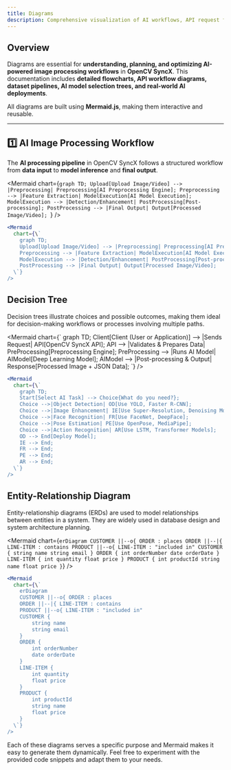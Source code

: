 ```yaml
---
title: Diagrams
description: Comprehensive visualization of AI workflows, API request flows, system architecture, and model training in OpenCV SyncX.
---
```


## Overview

Diagrams are essential for **understanding, planning, and optimizing AI-powered image processing workflows** in **OpenCV SyncX**. This documentation includes **detailed flowcharts, API workflow diagrams, dataset pipelines, AI model selection trees, and real-world AI deployments**.

All diagrams are built using **Mermaid.js**, making them interactive and reusable.

---

## **1️⃣ AI Image Processing Workflow**

The **AI processing pipeline** in OpenCV SyncX follows a structured workflow from **data input** to **model inference** and **final output**.

<Mermaid
  chart={`graph TD;
    Upload[Upload Image/Video] --> |Preprocessing| Preprocessing[AI Preprocessing Engine];
    Preprocessing --> |Feature Extraction| ModelExecution[AI Model Execution];
    ModelExecution --> |Detection/Enhancement| PostProcessing[Post-processing];
    PostProcessing --> |Final Output| Output[Processed Image/Video];
  `}
/>

```jsx
<Mermaid
  chart={\`
    graph TD;
    Upload[Upload Image/Video] --> |Preprocessing| Preprocessing[AI Preprocessing Engine];
    Preprocessing --> |Feature Extraction| ModelExecution[AI Model Execution];
    ModelExecution --> |Detection/Enhancement| PostProcessing[Post-processing];
    PostProcessing --> |Final Output| Output[Processed Image/Video];
  \`}
/>
```

## Decision Tree

Decision trees illustrate choices and possible outcomes, making them ideal for decision-making workflows or processes involving multiple paths.

<Mermaid
  chart={\`
    graph TD;
    Client[Client (User or Application)] --> |Sends Request| API[OpenCV SyncX API];
    API --> |Validates & Prepares Data| PreProcessing[Preprocessing Engine];
    PreProcessing --> |Runs AI Model| AIModel[Deep Learning Model];
    AIModel --> |Post-processing & Output| Response[Processed Image + JSON Data];
  \`}
/>

```jsx
<Mermaid
  chart={\`
    graph TD;
    Start[Select AI Task] --> Choice{What do you need?};
    Choice -->|Object Detection| OD[Use YOLO, Faster R-CNN];
    Choice -->|Image Enhancement| IE[Use Super-Resolution, Denoising Models];
    Choice -->|Face Recognition| FR[Use FaceNet, DeepFace];
    Choice -->|Pose Estimation| PE[Use OpenPose, MediaPipe];
    Choice -->|Action Recognition| AR[Use LSTM, Transformer Models];
    OD --> End[Deploy Model];
    IE --> End;
    FR --> End;
    PE --> End;
    AR --> End;
  \`}
/>

```

## Entity-Relationship Diagram

Entity-relationship diagrams (ERDs) are used to model relationships between entities in a system. They are widely used in database design and system architecture planning.

<Mermaid
  chart={`erDiagram
    CUSTOMER ||--o{ ORDER : places
    ORDER ||--|{ LINE-ITEM : contains
    PRODUCT ||--o{ LINE-ITEM : "included in"
    CUSTOMER {
        string name
        string email
    }
    ORDER {
        int orderNumber
        date orderDate
    }
    LINE-ITEM {
        int quantity
        float price
    }
    PRODUCT {
        int productId
        string name
        float price
    }`}
/>

```jsx
<Mermaid
  chart={\`
    erDiagram
    CUSTOMER ||--o{ ORDER : places
    ORDER ||--|{ LINE-ITEM : contains
    PRODUCT ||--o{ LINE-ITEM : "included in"
    CUSTOMER {
        string name
        string email
    }
    ORDER {
        int orderNumber
        date orderDate
    }
    LINE-ITEM {
        int quantity
        float price
    }
    PRODUCT {
        int productId
        string name
        float price
    }
  \`}
/>
```

Each of these diagrams serves a specific purpose and Mermaid makes it easy to generate them dynamically. Feel free to experiment with the provided code snippets and adapt them to your needs.
